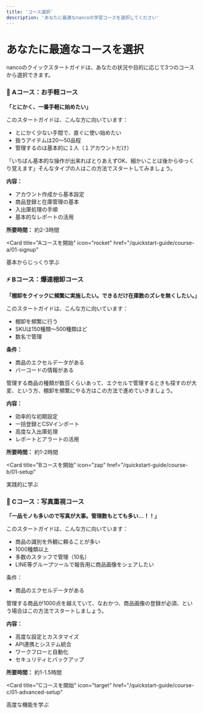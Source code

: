 ```yaml
---
title: 'コース選択'
description: 'あなたに最適なnancoの学習コースを選択してください'
---
```


# あなたに最適なコースを選択

nancoのクイックスタートガイドは、あなたの状況や目的に応じて3つのコースから選択できます。



### 🚀 Aコース：お手軽コース
**「とにかく、一番手軽に始めたい」**

このスタートガイドは、こんな方に向いています：
- とにかく少ない手間で、直ぐに使い始めたい
- 扱うアイテムは20～50品程
- 管理するのは基本的に１人（１アカウントだけ）

「いちばん基本的な操作が出来ればとりあえずOK、細かいことは後からゆっくり覚えます」そんなタイプの人はこの方法でスタートしてみましょう。


**内容：**
- アカウント作成から基本設定
- 商品登録と在庫管理の基本
- 入出庫処理の手順
- 基本的なレポートの活用

**所要時間：** 約2-3時間

<Card
  title="Aコースを開始"
  icon="rocket"
  href="/quickstart-guide/course-a/01-signup"
>
  基本からじっくり学ぶ
</Card>

### ⚡ Bコース：爆速棚卸コース
**「棚卸をクイックに頻繁に実施したい。できるだけ在庫数のズレを無くしたい。」**

このスタートガイドは、こんな方に向いています：
- 棚卸を頻繁に行う
- SKUは150種類～500種類ほど
- 数名で管理

**条件：**
- 商品のエクセルデータがある
- バーコードの情報がある

管理する商品の種類が数百くらいあって、エクセルで管理するときも探すのが大変、という方、棚卸を頻繁にやる方はこの方法で進めていきましょう。

**内容：**
- 効率的な初期設定
- 一括登録とCSVインポート
- 高度な入出庫処理
- レポートとアラートの活用

**所要時間：** 約1-2時間

<Card
  title="Bコースを開始"
  icon="zap"
  href="/quickstart-guide/course-b/01-setup"
>
  実践的に学ぶ
</Card>

### 🎯 Cコース：写真重視コース
**「一品モノも多いので写真が大事。管理数もとても多い…！！」**

このスタートガイドは、こんな方に向いています：
- 商品の識別を外観に頼ることが多い
- 1000種類以上
- 多数のスタッフで管理（10名）
- LINE等グループツールで報告用に商品画像をシェアしたい

条件：
- 商品のエクセルデータがある

管理する商品が1000点を越えていて、なおかつ、商品画像の登録が必須、という場合はこの方法でスタートしましょう。

**内容：**
- 高度な設定とカスタマイズ
- API連携とシステム統合
- ワークフローと自動化
- セキュリティとバックアップ

**所要時間：** 約1-1.5時間

<Card
  title="Cコースを開始"
  icon="target"
  href="/quickstart-guide/course-c/01-advanced-setup"
>
  高度な機能を学ぶ
</Card>

